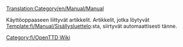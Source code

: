 [[Translation:Category/en/Manual/Manual]]

Käyttöoppaaseen liittyvät artikkelit.
Artikkelit, jotka löytyvät [[Template:fi/Manual/Sisällysluettelo]]:sta, siirtyvät automaattisesti tänne.

[[Category:fi/OpenTTD Wiki]]